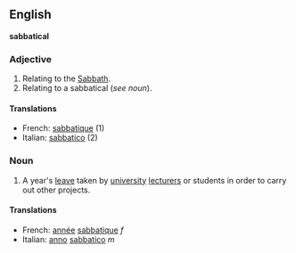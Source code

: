 ==English==
'''sabbatical'''

===Adjective===
#Relating to the [[Sabbath]].
#Relating to a sabbatical (''see noun'').

====Translations====
*French: [[sabbatique]] (1)
*Italian: [[sabbatico]] (2)

===Noun===
#A year's [[leave]] taken by [[university]] [[lecturer]]s or students in order to carry out other projects.

====Translations====
*French: [[année]] [[sabbatique]] ''f''
*Italian: [[anno]] [[sabbatico]] ''m''